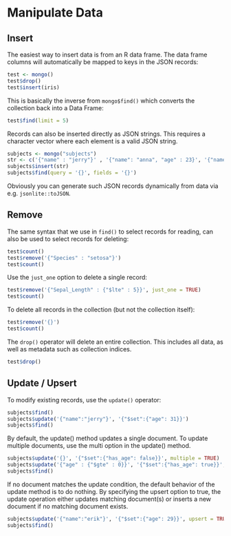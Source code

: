 # Manipulate Data

## Insert

The easiest way to insert data is from an R data frame. The data frame columns will automatically be mapped to keys
in the JSON records:

```r
test <- mongo()
test$drop()
test$insert(iris)
```

This is basically the inverse from `mongo$find()` which converts the collection back into a Data Frame:

```r
test$find(limit = 5)
```

Records can also be inserted directly as JSON strings. This requires a character vector where each element is a valid JSON string.

```r
subjects <- mongo("subjects")
str <- c('{"name" : "jerry"}' , '{"name": "anna", "age" : 23}', '{"name": "joe"}')
subjects$insert(str)
subjects$find(query = '{}', fields = '{}')
```

Obviously you can generate such JSON records dynamically from data via e.g. `jsonlite::toJSON`.

## Remove

The same syntax that we use in `find()` to select records for reading, can also be used to select records for deleting:

```r
test$count()
test$remove('{"Species" : "setosa"}')
test$count()
```

Use the `just_one` option to delete a single record:

```r
test$remove('{"Sepal_Length" : {"$lte" : 5}}', just_one = TRUE)
test$count()
```

To delete all records in the collection (but not the collection itself):

```r
test$remove('{}')
test$count()
```

The `drop()` operator will delete an entire collection. This includes all data, as well as metadata such as collection indices.

```r
test$drop()
```


## Update / Upsert

To modify existing records, use the `update()` operator:

```r
subjects$find()
subjects$update('{"name":"jerry"}', '{"$set":{"age": 31}}')
subjects$find()
```

By default, the update() method updates a single document. To update multiple documents, use the multi option in the update() method. 

```r
subjects$update('{}', '{"$set":{"has_age": false}}', multiple = TRUE)
subjects$update('{"age" : {"$gte" : 0}}', '{"$set":{"has_age": true}}', multiple = TRUE)
subjects$find()
```

If no document matches the update condition, the default behavior of the update method is to do nothing. By specifying the upsert option to true, the update operation either updates matching document(s) or inserts a new document if no matching document exists. 

```r
subjects$update('{"name":"erik"}', '{"$set":{"age": 29}}', upsert = TRUE)
subjects$find()
```

